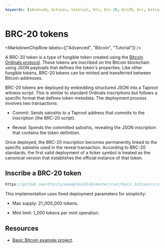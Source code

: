 ```yaml
---
keywords: [advanced, bitcoin, tutorial, btc, brc-20, brc20, brc, bitcoin assets, assets, tokens]
---
```



# BRC-20 tokens

<MarkdownChipRow labels={["Advanced", "Bitcoin", "Tutorial"]} />

A BRC-20 token is a type of fungible token created using the [Bitcoin Ordinals protocol](/docs/build-on-btc/ordinals). These tokens are inscribed on the Bitcoin blockchain using JSON payloads that defines the token's properties. Like other fungible tokens, BRC-20 tokens can be minted and transferred between Bitcoin addresses.

BRC-20 tokens are deployed by embedding structured JSON into a Taproot witness script. This is similar to standard Ordinals inscriptions but follows a specific format that defines token metadata. The deployment process involves two transactions:

- Commit: Sends satoshis to a Taproot address that commits to the inscription (the BRC-20 script).

- Reveal: Spends the committed satoshis, revealing the JSON inscription that contains the token definition.

Once deployed, the BRC-20 inscription becomes permanently linked to the specific satoshis used in the reveal transaction. According to BRC-20 standards, the first valid deployment of a ticker symbol is treated as the canonical version that establishes the official instance of that token.

## Inscribe a BRC-20 token

```rust reference
https://github.com/dfinity/examples/blob/master/rust/basic_bitcoin/src/service/inscribe_brc20.rs#L42-L210
```

This implementation uses fixed deployment parameters for simplicity:

- Max supply: 21_000_000 tokens.

- Mint limit: 1_000 tokens per mint operation.

## Resources

- [Basic Bitcoin example project](https://github.com/dfinity/examples/tree/master/rust/basic_bitcoin).